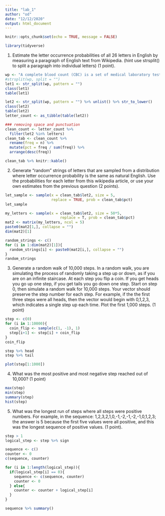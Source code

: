 ```yaml
---
title: "lab_1"
author: "od"
date: "12/12/2020"
output: html_document
---
```


```r
knitr::opts_chunk$set(echo = TRUE, message = FALSE)
```

```r
library(tidyverse)
```


1. Estimate the letter occurrence probabilities of all 26 letters in English by measuring a paragraph of English text from Wikipedia. (hint use strsplit() to split a paragraph into individual letters) (1 point).

```r
wp <- "A complete blood count (CBC) is a set of medical laboratory tests that provide information about the cells in a person's blood. The CBC indicates the counts of white blood cells, red blood cells and platelets, the concentration of hemoglobin, and the hematocrit (the volume percentage of red blood cells). The CBC is often carried out as part of a medical assessment, and can be used to monitor health or diagnose diseases. The results are interpreted by comparing them to reference ranges, which vary with gender and age. A landmark in the automation of blood cell counts was the Coulter principle (1953), which uses electrical impedance measurements to count blood cells and measure their sizes. This technology remains in use in many automated analyzers. Further research in the 1970s involved the use of optical measurements to count and identify cells, which enabled the automation of the white blood cell differential. "
#strsplit(wp, split = "")
let1 <- str_split(wp, pattern = "")
class(let1)
table(let1)

let2 <- str_split(wp, pattern = "") %>% unlist() %>% str_to_lower()
class(let2)
table(let2)
letter_count <- as_tibble(table(let2))

### removing space and punctuation
clean_count <- letter_count %>% 
  filter(let2 %in% letters)
clean_tab <- clean_count %>% 
  rename(freq = n) %>% 
  mutate(pct = freq / sum(freq)) %>% 
  arrange(desc(freq))

clean_tab %>% knitr::kable()

```


2. Generate “random” strings of letters that are sampled from a distribution where letter occurrence probability is the same as natural English. Use the probabilities for each letter from this wikipedia article, or use your own estimates from the previous question (2 points).

```r
let_sample <- sample(x = clean_tab$let2, size = 5, 
                     replace = TRUE, prob = clean_tab$pct)
let_sample

my_letters <- sample(x = clean_tab$let2, size = 50*5, 
                         replace = T, prob = clean_tab$pct)
mat2 <- matrix(my_letters, ncol = 5)
paste0(mat2[1,], collapse = "")
dim(mat2)[1]

random_strings <- c()
for (i in 1:dim(mat2)[1]){
  random_strings[i] <- paste0(mat2[i,], collapse = "")
}
random_strings
```

3. Generate a random walk of 10,000 steps. In a random walk, you are simulating the process of randomly taking a step up or down, as if you are on an infinite staircase. At each step you flip a coin. If you get heads you go up one step, if you get tails you go down one step. Start on step 0, then simulate a random walk for 10,000 steps. Your vector should preserve the step number for each step. For example, if the the first three steps were all heads, then the vector would begin with 0,1,2,3, which indicates a single step up each time. Plot the first 1,000 steps. (1 point)

```r
step <- c(0)
for (i in 1:10000){
  coin_flip <- sample(c(1, -1), 1)
  step[i+1] <- step[i] + coin_flip
}
coin_flip
```


```r
step %>% head
step %>% tail
```

```r
plot(step[1:1000])
```


4. What was the most positive and most negative step reached out of 10,000? (1 point)

```r
max(step)
min(step)
summary(step)
hist(step)
```


5. What was the longest run of steps where all steps were positive numbers. For example, in the sequence: 1,2,3,2,1,0,-1,-2,-1,-2,-1,0,1,2,3; the answer is 5 because the first five values were all positive, and this was the longest sequence of positive values. (1 point).

```r
step > 1
logical_step <- step %>% sign

sequence <- c()
counter <- 0
c(sequence, counter)

for (i in 1:length(logical_step)){
  if(logical_step[i] == 0){
    sequence <- c(sequence, counter)
    counter <- 0
  } else{
    counter <- counter + logical_step[i]
  }
}

sequence %>% summary()

```

